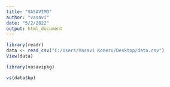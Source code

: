 ---
title: "VASAVIMD"
author: "vasavi"
date: "5/2/2022"
output: html_document
---
```{r}
library(readr)
data <- read_csv("C:/Users/Vasavi Koneru/Desktop/data.csv")
View(data)
```

```{r}
library(vasavipkg)
```


```{r}
vs(data$bp)
```


